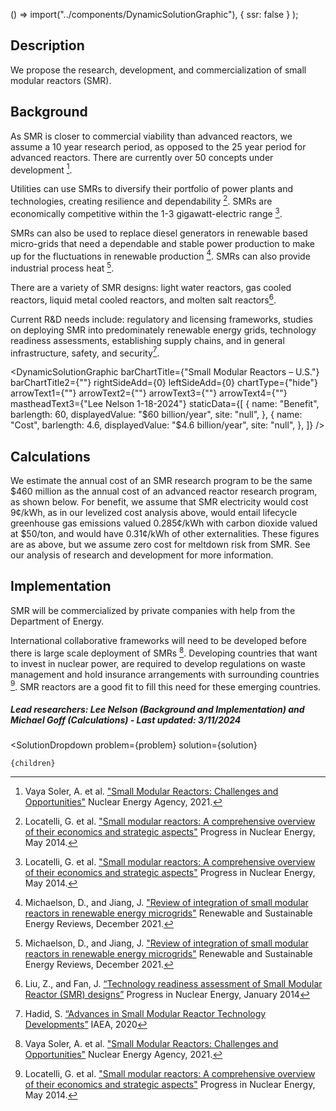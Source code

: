 
  () => import("../components/DynamicSolutionGraphic"),
  { ssr: false }
);


## Description
We propose the research, development, and commercialization of small modular reactors (SMR).

## Background
As SMR is closer to commercial viability than advanced reactors, we assume a 10 year research period, as opposed to the 25 year period for advanced reactors. There are currently over 50 concepts under development [^"1"].

Utilities can use SMRs to diversify their portfolio of power plants and technologies, creating resilience and dependability [^"2"]. SMRs are economically competitive within the 1-3 gigawatt-electric range [^"2"].

SMRs can also be used to replace diesel generators in renewable based micro-grids that need a dependable and stable power production to make up for the fluctuations in renewable production [^"3"]. SMRs can also provide industrial process heat [^"3"].

There are a variety of SMR designs: light water reactors, gas cooled reactors, liquid metal cooled reactors, and molten salt reactors[^”4”].

Current R&D needs include: regulatory and licensing frameworks, studies on deploying SMR into predominately renewable energy grids, technology readiness assessments, establishing supply chains, and in general infrastructure, safety, and security[^”5”].

<DynamicSolutionGraphic
  barChartTitle={"Small Modular Reactors – U.S."}
  barChartTitle2={""}
  rightSideAdd={0}
  leftSideAdd={0}
  chartType={"hide"}
  arrowText1={""}
  arrowText2={""}
  arrowText3={""}
  arrowText4={""}
  mastheadText3={"Lee Nelson 1-18-2024"}
 staticData={[
    {
     name: "Benefit",
      barlength: 60,
      displayedValue: "$60 billion/year",
      site: "null",
    },
    {
      name: "Cost",
      barlength: 4.6,
      displayedValue: "$4.6 billion/year",
      site: "null",
    },
  ]}
/>

## Calculations
We estimate the annual cost of an SMR research program to be the same $460 million as the annual cost of an advanced reactor research program, as shown below.
For benefit, we assume that SMR electricity would cost 9¢/kWh, as in our levelized cost analysis above, would entail lifecycle greenhouse gas emissions valued 0.285¢/kWh with carbon dioxide valued at $50/ton, and would have 0.31¢/kWh of other externalities. These figures are as above, but we assume zero cost for meltdown risk from SMR. See our analysis of research and development for more information.

## Implementation
SMR will be commercialized by private companies with help from the Department of Energy.

International collaborative frameworks will need to be developed before there is large scale deployment of SMRs [^"1"]. Developing countries that want to invest in nuclear power, are required to develop regulations on waste management and hold insurance arrangements with surrounding countries [^"2"]. SMR reactors are a good fit to fill this need for these emerging countries.

##### Lead researchers: Lee Nelson (Background and Implementation) and Michael Goff (Calculations) - Last updated: 3/11/2024

[^"1"]: Vaya Soler, A. et al. ["Small Modular Reactors: Challenges and Opportunities"](https://inis.iaea.org/collection/NCLCollectionStore/_Public/52/041/52041043.pdf?r=1) Nuclear Energy Agency, 2021.

[^"2"]: Locatelli, G. et al. ["Small modular reactors: A comprehensive overview of their economics and strategic aspects"](https://doi.org/10.1016/j.pnucene.2014.01.010) Progress in Nuclear Energy, May 2014.

[^"3"]: Michaelson, D., and Jiang, J. ["Review of integration of small modular reactors in renewable energy microgrids"](https://doi.org/10.1016/j.rser.2021.111638) Renewable and Sustainable Energy Reviews, December 2021.

[^”4”]: Liu, Z., and Fan, J. [“Technology readiness assessment of Small Modular Reactor (SMR) designs”](https://doi.org/10.1016/j.pnucene.2013.07.005) Progress in Nuclear Energy, January 2014

[^”5”]: Hadid, S. [“Advances in Small Modular Reactor Technology Developments”](https://inis.iaea.org/search/search.aspx?orig_q=RN:51105613) IAEA, 2020



  <SolutionDropdown 
    problem={problem} 
    solution={solution}
  >
    {children}
  </SolutionDropdown>